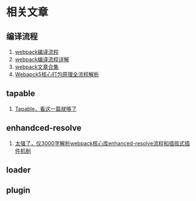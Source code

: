 # 相关文章

## 编译流程
1. [webpack编译流程](https://juejin.cn/post/6844903935828819981/)
2. [webpack编译流程详解](https://juejin.cn/post/6948950633814687758?searchId=20240107000918932B126E3C6E90613122)
3. [webpack文章合集](https://juejin.cn/column/7031912597133721631)
4. [Webapck5核心打包原理全流程解析](https://juejin.cn/post/7031546400034947108)

## tapable
1. [Tapable，看这一篇就够了](https://juejin.cn/post/7040982789650382855)

## enhandced-resolve
1. [太强了，仅3000字解析webpack核心库enhanced-resolve流程和插拔式插件机制](https://segmentfault.com/a/1190000043443445)

## loader

## plugin